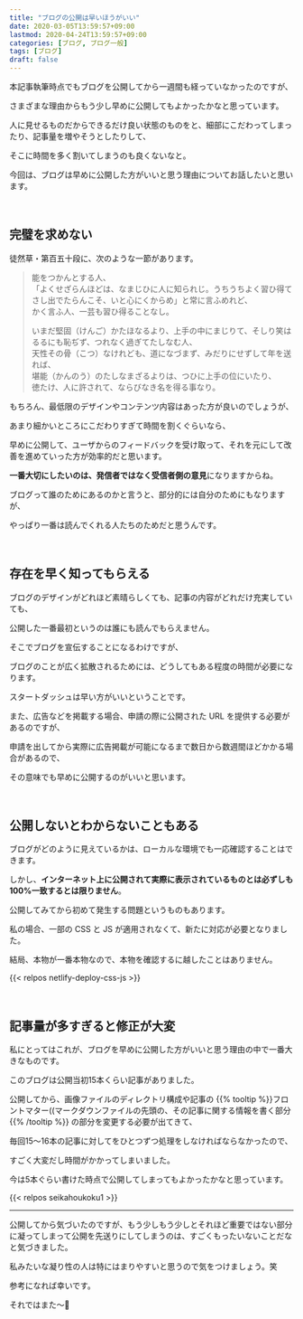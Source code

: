 ```yaml
---
title: "ブログの公開は早いほうがいい"
date: 2020-03-05T13:59:57+09:00
lastmod: 2020-04-24T13:59:57+09:00
categories: [ブログ, ブログ一般]
tags: [ブログ]
draft: false
---
```


本記事執筆時点でもブログを公開してから一週間も経っていなかったのですが、

さまざまな理由からもう少し早めに公開してもよかったかなと思っています。

人に見せるものだからできるだけ良い状態のものをと、細部にこだわってしまったり、記事量を増やそうとしたりして、

そこに時間を多く割いてしまうのも良くないなと。
<!--more-->
今回は、ブログは早めに公開した方がいいと思う理由についてお話したいと思います。

<br/>

## 完璧を求めない

徒然草・第百五十段に、次のような一節があります。

> 能をつかんとする人、<br/>「よくせざらんほどは、なまじひに人に知られじ。うちうちよく習ひ得てさし出でたらんこそ、いと心にくからめ」と常に言ふめれど、<br/>かく言ふ人、一芸も習ひ得ることなし。
>
> いまだ堅固（けんご）かたほなるより、上手の中にまじりて、そしり笑はるるにも恥ぢず、つれなく過ぎてたしなむ人、<br/>天性その骨（こつ）なけれども、道になづまず、みだりにせずして年を送れば、<br/>堪能（かんのう）のたしなまざるよりは、つひに上手の位にいたり、<br/>徳たけ、人に許されて、ならびなき名を得る事なり。

もちろん、最低限のデザインやコンテンツ内容はあった方が良いのでしょうが、

あまり細かいところにこだわりすぎて時間を割くぐらいなら、

早めに公開して、ユーザからのフィードバックを受け取って、それを元にして改善を進めていった方が効率的だと思います。

**一番大切にしたいのは、発信者ではなく受信者側の意見**になりますからね。

ブログって誰のためにあるのかと言うと、部分的には自分のためにもなりますが、

やっぱり一番は読んでくれる人たちのためだと思うんです。

<br/>

## 存在を早く知ってもらえる

ブログのデザインがどれほど素晴らしくても、記事の内容がどれだけ充実していても、

公開した一番最初というのは誰にも読んでもらえません。

そこでブログを宣伝することになるわけですが、

ブログのことが広く拡散されるためには、どうしてもある程度の時間が必要になります。

スタートダッシュは早い方がいいということです。

また、広告などを掲載する場合、申請の際に公開された URL を提供する必要があるのですが、

申請を出してから実際に広告掲載が可能になるまで数日から数週間ほどかかる場合があるので、

その意味でも早めに公開するのがいいと思います。

<br/>

## 公開しないとわからないこともある

ブログがどのように見えているかは、ローカルな環境でも一応確認することはできます。

しかし、**インターネット上に公開されて実際に表示されているものとは必ずしも100%一致するとは限りません**。

公開してみてから初めて発生する問題というものもあります。

私の場合、一部の CSS と JS が適用されなくて、新たに対応が必要となりました。

結局、本物が一番本物なので、本物を確認するに越したことはありません。

{{< relpos netlify-deploy-css-js >}}

<br/>

## 記事量が多すぎると修正が大変

私にとってはこれが、ブログを早めに公開した方がいいと思う理由の中で一番大きなものです。

このブログは公開当初15本くらい記事がありました。

公開してから、画像ファイルのディレクトリ構成や記事の
{{% tooltip %}}フロントマター((マークダウンファイルの先頭の、その記事に関する情報を書く部分{{% /tooltip %}}
の部分を変更する必要が出てきて、

毎回15～16本の記事に対してをひとつずつ処理をしなければならなかったので、

すごく大変だし時間がかかってしまいました。 

今は5本ぐらい書けた時点で公開してしまってもよかったかなと思っています。

{{< relpos seikahoukoku1 >}}

---

公開してから気づいたのですが、もう少しもう少しとそれほど重要ではない部分に凝ってしまって公開を先送りにしてしまうのは、すごくもったいないことだなと気づきました。

私みたいな凝り性の人は特にはまりやすいと思うので気をつけましょう。笑

参考になれば幸いです。

それではまた～:wave:
